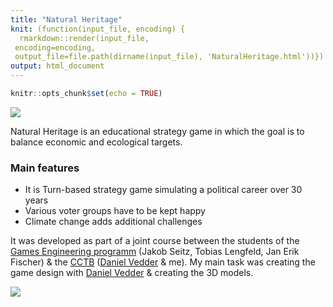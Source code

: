 ```yaml
---
title: "Natural Heritage"
knit: (function(input_file, encoding) {
  rmarkdown::render(input_file,
 encoding=encoding,
 output_file=file.path(dirname(input_file), 'NaturalHeritage.html'))})
output: html_document
---
```


```r
knitr::opts_chunk$set(echo = TRUE)
```

![](./img/natural_heritage/splash.png)

Natural Heritage is an educational strategy game in which the goal is to balance economic and ecological targets.

### Main features
* It is Turn-based strategy game simulating a political career over 30 years
* Various voter groups have to be kept happy
* Climate change adds additional challenges

It was developed as part of a joint course between the students of the [Games Engineering programm](https://games.uni-wuerzburg.de/) (Jakob Seitz, Tobias Lengfeld, Jan Erik Fischer) & the [CCTB](https://www.biozentrum.uni-wuerzburg.de/cctb/cctb/) ([Daniel Vedder](https://github.com/veddox) & me).
My main task was creating the game design with [Daniel Vedder](https://github.com/veddox) & creating the 3D models.

![](./img/natural_heritage/overview.png)
